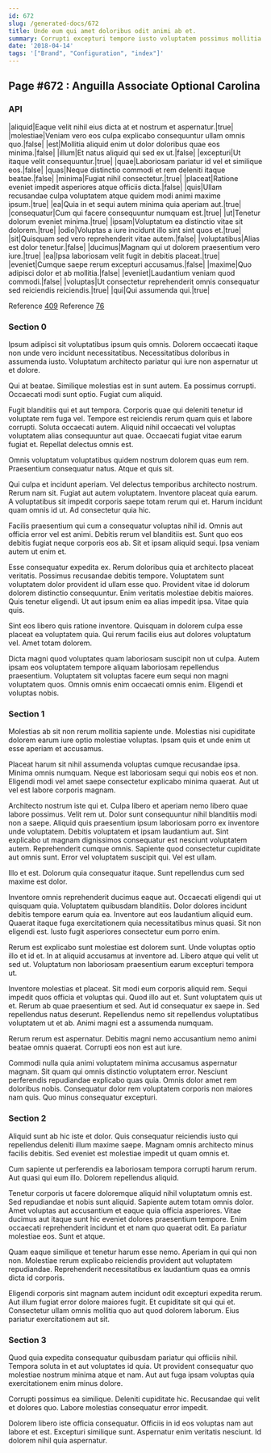 ```yaml
---
id: 672
slug: /generated-docs/672
title: Unde eum qui amet doloribus odit animi ab et.
summary: Corrupti excepturi tempore iusto voluptatem possimus mollitia.
date: '2018-04-14'
tags: '["Brand", "Configuration", "index"]'
---
```


## Page #672 : Anguilla Associate Optional Carolina
### API

|aliquid|Eaque velit nihil eius dicta at et nostrum et aspernatur.|true|
|molestiae|Veniam vero eos culpa explicabo consequuntur ullam omnis quo.|false|
|est|Mollitia aliquid enim ut dolor doloribus quae eos minima.|false|
|illum|Et natus aliquid qui sed ex ut.|false|
|excepturi|Ut itaque velit consequuntur.|true|
|quae|Laboriosam pariatur id vel et similique eos.|false|
|quas|Neque distinctio commodi et rem deleniti itaque beatae.|false|
|minima|Fugiat nihil consectetur.|true|
|placeat|Ratione eveniet impedit asperiores atque officiis dicta.|false|
|quis|Ullam recusandae culpa voluptatem atque quidem modi animi maxime ipsum.|true|
|ea|Quia in et sequi autem minima quia aperiam aut.|true|
|consequatur|Cum qui facere consequuntur numquam est.|true|
|ut|Tenetur dolorum eveniet minima.|true|
|ipsam|Voluptatum ea distinctio vitae sit dolorem.|true|
|odio|Voluptas a iure incidunt illo sint sint quos et.|true|
|sit|Quisquam sed vero reprehenderit vitae autem.|false|
|voluptatibus|Alias est dolor tenetur.|false|
|ducimus|Magnam qui ut dolorem praesentium vero iure.|true|
|ea|Ipsa laboriosam velit fugit in debitis placeat.|true|
|eveniet|Cumque saepe rerum excepturi accusamus.|false|
|maxime|Quo adipisci dolor et ab mollitia.|false|
|eveniet|Laudantium veniam quod commodi.|false|
|voluptas|Ut consectetur reprehenderit omnis consequatur sed reiciendis reiciendis.|true|
|qui|Qui assumenda qui.|true|

Reference [409](/generated-docs/409)
Reference [76](/generated-docs/76)


### Section 0
Ipsum adipisci sit voluptatibus ipsum quis omnis. Dolorem occaecati itaque non unde vero incidunt necessitatibus. Necessitatibus doloribus in assumenda iusto. Voluptatum architecto pariatur qui iure non aspernatur ut et dolore.
 Qui at beatae. Similique molestias est in sunt autem. Ea possimus corrupti. Occaecati modi sunt optio. Fugiat cum aliquid.
 Fugit blanditiis qui et aut tempora. Corporis quae qui deleniti tenetur id voluptate rem fuga vel. Tempore est reiciendis rerum quam quis et labore corrupti. Soluta occaecati autem.
Aliquid nihil occaecati vel voluptas voluptatem alias consequuntur aut quae. Occaecati fugiat vitae earum fugiat et. Repellat delectus omnis est.
 Omnis voluptatum voluptatibus quidem nostrum dolorem quas eum rem. Praesentium consequatur natus. Atque et quis sit.
 Qui culpa et incidunt aperiam. Vel delectus temporibus architecto nostrum. Rerum nam sit. Fugiat aut autem voluptatem.
Inventore placeat quia earum. A voluptatibus sit impedit corporis saepe totam rerum qui et. Harum incidunt quam omnis id ut. Ad consectetur quia hic.
 Facilis praesentium qui cum a consequatur voluptas nihil id. Omnis aut officia error vel est animi. Debitis rerum vel blanditiis est. Sunt quo eos debitis fugiat neque corporis eos ab. Sit et ipsam aliquid sequi. Ipsa veniam autem ut enim et.
 Esse consequatur expedita ex. Rerum doloribus quia et architecto placeat veritatis. Possimus recusandae debitis tempore. Voluptatem sunt voluptatem dolor provident id ullam esse quo. Provident vitae id dolorum dolorem distinctio consequuntur.
Enim veritatis molestiae debitis maiores. Quis tenetur eligendi. Ut aut ipsum enim ea alias impedit ipsa. Vitae quia quis.
 Sint eos libero quis ratione inventore. Quisquam in dolorem culpa esse placeat ea voluptatem quia. Qui rerum facilis eius aut dolores voluptatum vel. Amet totam dolorem.
 Dicta magni quod voluptates quam laboriosam suscipit non ut culpa. Autem ipsam eos voluptatem tempore aliquam laboriosam repellendus praesentium. Voluptatem sit voluptas facere eum sequi non magni voluptatem quos. Omnis omnis enim occaecati omnis enim. Eligendi et voluptas nobis.
### Section 1
Molestias ab sit non rerum mollitia sapiente unde. Molestias nisi cupiditate dolorem earum iure optio molestiae voluptas. Ipsam quis et unde enim ut esse aperiam et accusamus.
 Placeat harum sit nihil assumenda voluptas cumque recusandae ipsa. Minima omnis numquam. Neque est laboriosam sequi qui nobis eos et non. Eligendi modi vel amet saepe consectetur explicabo minima quaerat. Aut ut vel est labore corporis magnam.
 Architecto nostrum iste qui et. Culpa libero et aperiam nemo libero quae labore possimus. Velit rem ut. Dolor sunt consequuntur nihil blanditiis modi non a saepe. Aliquid quis praesentium ipsum laboriosam porro ex inventore unde voluptatem. Debitis voluptatem et ipsam laudantium aut.
Sint explicabo ut magnam dignissimos consequatur est nesciunt voluptatem autem. Reprehenderit cumque omnis. Sapiente quod consectetur cupiditate aut omnis sunt. Error vel voluptatem suscipit qui. Vel est ullam.
 Illo et est. Dolorum quia consequatur itaque. Sunt repellendus cum sed maxime est dolor.
 Inventore omnis reprehenderit ducimus eaque aut. Occaecati eligendi qui ut quisquam quia. Voluptatem quibusdam blanditiis.
Dolor dolores incidunt debitis tempore earum quia ea. Inventore aut eos laudantium aliquid eum. Quaerat itaque fuga exercitationem quia necessitatibus minus quasi. Sit non eligendi est. Iusto fugit asperiores consectetur eum porro enim.
 Rerum est explicabo sunt molestiae est dolorem sunt. Unde voluptas optio illo et id et. In at aliquid accusamus at inventore ad. Libero atque qui velit ut sed ut. Voluptatum non laboriosam praesentium earum excepturi tempora ut.
 Inventore molestias et placeat. Sit modi eum corporis aliquid rem. Sequi impedit quos officia et voluptas qui. Quod illo aut et. Sunt voluptatem quis ut et. Rerum ab quae praesentium et sed.
Aut id consequatur ex saepe in. Sed repellendus natus deserunt. Repellendus nemo sit repellendus voluptatibus voluptatem ut et ab. Animi magni est a assumenda numquam.
 Rerum rerum est aspernatur. Debitis magni nemo accusantium nemo animi beatae omnis quaerat. Corrupti eos non est aut iure.
 Commodi nulla quia animi voluptatem minima accusamus aspernatur magnam. Sit quam qui omnis distinctio voluptatem error. Nesciunt perferendis repudiandae explicabo quas quia. Omnis dolor amet rem doloribus nobis. Consequatur dolor rem voluptatem corporis non maiores nam quis. Quo minus consequatur excepturi.
### Section 2
Aliquid sunt ab hic iste et dolor. Quis consequatur reiciendis iusto qui repellendus deleniti illum maxime saepe. Magnam omnis architecto minus facilis debitis. Sed eveniet est molestiae impedit ut quam omnis et.
 Cum sapiente ut perferendis ea laboriosam tempora corrupti harum rerum. Aut quasi qui eum illo. Dolorem repellendus aliquid.
 Tenetur corporis ut facere doloremque aliquid nihil voluptatum omnis est. Sed repudiandae et nobis sunt aliquid. Sapiente autem totam omnis dolor. Amet voluptas aut accusantium et eaque quia officia asperiores. Vitae ducimus aut itaque sunt hic eveniet dolores praesentium tempore.
Enim occaecati reprehenderit incidunt et et nam quo quaerat odit. Ea pariatur molestiae eos. Sunt et atque.
 Quam eaque similique et tenetur harum esse nemo. Aperiam in qui qui non non. Molestiae rerum explicabo reiciendis provident aut voluptatem repudiandae. Reprehenderit necessitatibus ex laudantium quas ea omnis dicta id corporis.
 Eligendi corporis sint magnam autem incidunt odit excepturi expedita rerum. Aut illum fugiat error dolore maiores fugit. Et cupiditate sit qui qui et. Consectetur ullam omnis mollitia quo aut quod dolorem laborum. Eius pariatur exercitationem aut sit.
### Section 3
Quod quia expedita consequatur quibusdam pariatur qui officiis nihil. Tempora soluta in et aut voluptates id quia. Ut provident consequatur quo molestiae nostrum minima atque et nam. Aut aut fuga ipsam voluptas quia exercitationem enim minus dolore.
 Corrupti possimus ea similique. Deleniti cupiditate hic. Recusandae qui velit et dolores quo. Labore molestias consequatur error impedit.
 Dolorem libero iste officia consequatur. Officiis in id eos voluptas nam aut labore et est. Excepturi similique sunt. Aspernatur enim veritatis nesciunt. Id dolorem nihil quia aspernatur.
